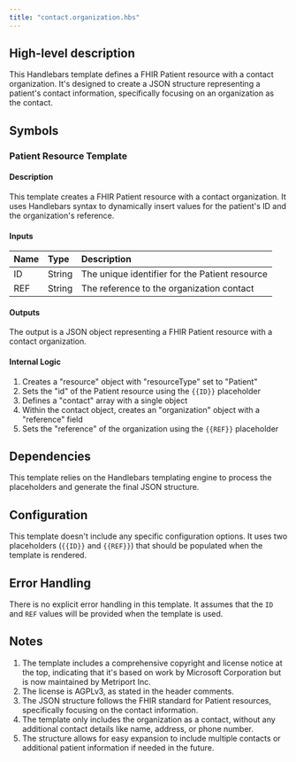 ```yaml
---
title: "contact.organization.hbs"
---
```


## High-level description
This Handlebars template defines a FHIR Patient resource with a contact organization. It's designed to create a JSON structure representing a patient's contact information, specifically focusing on an organization as the contact.

## Symbols

### Patient Resource Template
#### Description
This template creates a FHIR Patient resource with a contact organization. It uses Handlebars syntax to dynamically insert values for the patient's ID and the organization's reference.

#### Inputs
| Name | Type | Description |
|:-----|:-----|:------------|
| ID | String | The unique identifier for the Patient resource |
| REF | String | The reference to the organization contact |

#### Outputs
The output is a JSON object representing a FHIR Patient resource with a contact organization.

#### Internal Logic
1. Creates a "resource" object with "resourceType" set to "Patient"
2. Sets the "id" of the Patient resource using the `{{ID}}` placeholder
3. Defines a "contact" array with a single object
4. Within the contact object, creates an "organization" object with a "reference" field
5. Sets the "reference" of the organization using the `{{REF}}` placeholder

## Dependencies
This template relies on the Handlebars templating engine to process the placeholders and generate the final JSON structure.

## Configuration
This template doesn't include any specific configuration options. It uses two placeholders (`{{ID}}` and `{{REF}}`) that should be populated when the template is rendered.

## Error Handling
There is no explicit error handling in this template. It assumes that the `ID` and `REF` values will be provided when the template is used.

## Notes
1. The template includes a comprehensive copyright and license notice at the top, indicating that it's based on work by Microsoft Corporation but is now maintained by Metriport Inc.
2. The license is AGPLv3, as stated in the header comments.
3. The JSON structure follows the FHIR standard for Patient resources, specifically focusing on the contact information.
4. The template only includes the organization as a contact, without any additional contact details like name, address, or phone number.
5. The structure allows for easy expansion to include multiple contacts or additional patient information if needed in the future.